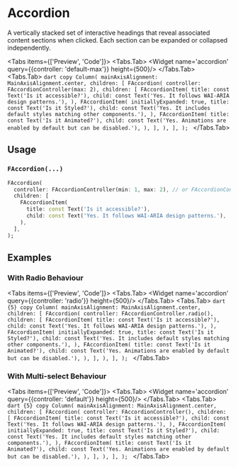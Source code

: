 
# Accordion
A vertically stacked set of interactive headings that reveal associated content sections when clicked. Each section can be expanded or collapsed independently.

<LinkBadgeGroup>
    <LinkBadge label="API Reference" href="https://pub.dev/documentation/forui/latest/forui.widgets.accordion/"/>
</LinkBadgeGroup>

<Tabs items={['Preview', 'Code']}>
    <Tabs.Tab>
        <Widget name='accordion' query={{controller: 'default-max'}} height={500}/>
    </Tabs.Tab>
    <Tabs.Tab>
        ```dart copy
        Column(
          mainAxisAlignment: MainAxisAlignment.center,
          children: [
            FAccordion(
              controller: FAccordionController(max: 2),
              children: [
                FAccordionItem(
                  title: const Text('Is it accessible?'),
                  child: const Text('Yes. It follows WAI-ARIA design patterns.'),
                ),
                FAccordionItem(
                  initiallyExpanded: true,
                  title: const Text('Is it Styled?'),
                  child: const Text('Yes. It includes default styles matching other components.'),
                ),
                FAccordionItem(
                  title: const Text('Is it Animated?'),
                  child: const Text('Yes. Animations are enabled by default but can be disabled.'),
                ),
              ],
            ),
          ],
        );
        ```
    </Tabs.Tab>
</Tabs>

## Usage

### `FAccordion(...)`

```dart copy
FAccordion(
  controller: FAccordionController(min: 1, max: 2), // or FAccordionController.radio()
  children: [
    FAccordionItem(
      title: const Text('Is it accessible?'),
      child: const Text('Yes. It follows WAI-ARIA design patterns.'),
    ),
  ],
);
```

## Examples

### With Radio Behaviour
<Tabs items={['Preview', 'Code']}>
    <Tabs.Tab>
        <Widget name='accordion' query={{controller: 'radio'}} height={500}/>
    </Tabs.Tab>
    <Tabs.Tab>
        ```dart {5} copy
        Column(
          mainAxisAlignment: MainAxisAlignment.center,
          children: [
            FAccordion(
              controller: FAccordionController.radio(),
              children: [
                FAccordionItem(
                  title: const Text('Is it accessible?'),
                  child: const Text('Yes. It follows WAI-ARIA design patterns.'),
                ),
                FAccordionItem(
                  initiallyExpanded: true,
                  title: const Text('Is it Styled?'),
                  child: const Text('Yes. It includes default styles matching other components.'),
                ),
                FAccordionItem(
                  title: const Text('Is it Animated?'),
                  child: const Text('Yes. Animations are enabled by default but can be disabled.'),
                ),
              ],
            ),
          ],
        );
        ```
    </Tabs.Tab>
</Tabs>

### With Multi-select Behaviour
<Tabs items={['Preview', 'Code']}>
    <Tabs.Tab>
        <Widget name='accordion' query={{controller: 'default'}} height={500}/>
    </Tabs.Tab>
    <Tabs.Tab>
        ```dart {5} copy
        Column(
          mainAxisAlignment: MainAxisAlignment.center,
          children: [
            FAccordion(
              controller: FAccordionController(),
              children: [
                FAccordionItem(
                  title: const Text('Is it accessible?'),
                  child: const Text('Yes. It follows WAI-ARIA design patterns.'),
                ),
                FAccordionItem(
                  initiallyExpanded: true,
                  title: const Text('Is it Styled?'),
                  child: const Text('Yes. It includes default styles matching other components.'),
                ),
                FAccordionItem(
                  title: const Text('Is it Animated?'),
                  child: const Text('Yes. Animations are enabled by default but can be disabled.'),
                ),
              ],
            ),
          ],
        );
        ```
    </Tabs.Tab>
</Tabs>